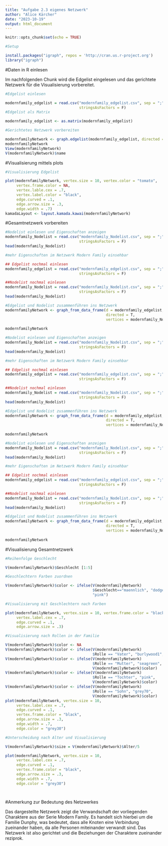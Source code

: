 ```yaml
---
title: "Aufgabe 2.3 eigenes Netzwerk"
author: "Alice Kärcher"
date: "2023-10-19"
output: html_document
---
```


```r
knitr::opts_chunk$set(echo = TRUE)

#Setup 

install.packages("igraph", repos = 'http://cran.us.r-project.org')
library("igraph")


```

#Daten in R einlesen

Im nachfolgenden Chunk wird die Edgelist eingelesen und das gerichtete Netzwerk für die Visualisierung vorbereitet. 

```r

#Edgelist einlesen 

modernfamily_edgelist = read.csv("modernfamily_edgelist.csv", sep = ";", 
                                 stringsAsFactors = F)
#Edgelist als Matrix 

modernfamily_edgelist <- as.matrix(modernfamily_edgelist)

#Gerichtetes Netzwerk vorbereiten 

modernfamilyNetwork <- graph.edgelist(modernfamily_edgelist, directed = TRUE)
modernfamilyNetwork
View(modernfamilyNetwork)
V(modernfamilyNetwork)$name


```

#Visualisierung mittels plots 


```r

#Visualisierung Edgelist 

plot(modernfamilyNetwork, vertex.size = 10, vertex.color = "tomato", 
     vertex.frame.color = NA,
     vertex.lable.cex = .7, 
     vertex.label.color = "black",
     edge.curved = .1, 
     edge.arrow.size = .3, 
     edge.width = .7)
kamadaLayout <- layout.kamada.kawai(modernfamilyNetwork)


```

#Gesamtnetzwerk vorbereiten

```r

#Nodelist einlesen und Eigenschaften anzeigen
modernfamily_Nodelist = read.csv("modernfamily_Nodelist.csv", sep = ";", 
                                 stringsAsFactors = F)
head(modernfamily_Nodelist)

#mehr Eigenschaften im Netzwerk Modern Family einsehbar 

## Edgelist nochmal einlesen 
modernfamily_edgelist = read.csv("modernfamily_edgelist.csv", sep = ";", 
                                 stringsAsFactors = F)

##Nodelist nochmal einlesen 
modernfamily_Nodelist = read.csv("modernfamily_Nodelist.csv", sep = ";", 
                                 stringsAsFactors = F)
head(modernfamily_Nodelist)

#Edgelist und Nodelist zusammenführen ins Netzwerk 
modernfamilyNetwork <- graph_from_data_frame(d = modernfamily_edgelist,
                                             directed = T,
                                             vertices = modernfamily_Nodelist)
                                
modernfamilyNetwork


```

```r

#Nodelist einlesen und Eigenschaften anzeigen
modernfamily_Nodelist = read.csv("modernfamily_Nodelist.csv", sep = ";", 
                                 stringsAsFactors = F)
head(modernfamily_Nodelist)

#mehr Eigenschaften im Netzwerk Modern Family einsehbar 

## Edgelist nochmal einlesen 
modernfamily_edgelist = read.csv("modernfamily_edgelist.csv", sep = ";", 
                                 stringsAsFactors = F)

##Nodelist nochmal einlesen 
modernfamily_Nodelist = read.csv("modernfamily_Nodelist.csv", sep = ";", 
                                 stringsAsFactors = F)
head(modernfamily_Nodelist)

#Edgelist und Nodelist zusammenführen ins Netzwerk 
modernfamilyNetwork <- graph_from_data_frame(d = modernfamily_edgelist,
                                             directed = T,
                                             vertices = modernfamily_Nodelist)
                                
modernfamilyNetwork


```


```r

#Nodelist einlesen und Eigenschaften anzeigen
modernfamily_Nodelist = read.csv("modernfamily_Nodelist.csv", sep = ";", 
                                 stringsAsFactors = F)
head(modernfamily_Nodelist)

#mehr Eigenschaften im Netzwerk Modern Family einsehbar 

## Edgelist nochmal einlesen 
modernfamily_edgelist = read.csv("modernfamily_edgelist.csv", sep = ";", 
                                 stringsAsFactors = F)

##Nodelist nochmal einlesen 
modernfamily_Nodelist = read.csv("modernfamily_Nodelist.csv", sep = ";", 
                                 stringsAsFactors = F)
head(modernfamily_Nodelist)

#Edgelist und Nodelist zusammenführen ins Netzwerk 
modernfamilyNetwork <- graph_from_data_frame(d = modernfamily_edgelist,
                                             directed = T,
                                             vertices = modernfamily_Nodelist)
                                
modernfamilyNetwork


```

#Visualisierung Gesamtnetzwerk

```r

#Reihenfolge Geschlecht 

V(modernfamilyNetwork)$Geschlecht [1:5]

#Geschlechtern Farben zuordnen 

V(modernfamilyNetwork)$color <- ifelse(V(modernfamilyNetwork)
                                       $Geschlecht=="maennlich", "dodgerblue3",
                                       "pink")

#Visualisierung mit Geschlechtern nach Farben 

plot(modernfamilyNetwork, vertex.size = 10, vertex.frame.color = "black",
     vertex.label.cex = .7, 
     edge.curved = .1, 
     edge.arrow.size = .3)

#Visualisierung nach Rollen in der Familie 

V(modernfamilyNetwork)$color <- NA 
V(modernfamilyNetwork)$color <- ifelse(V(modernfamilyNetwork)
                                       $Rolle == "Vater", "burlywood1", "tomato")
V(modernfamilyNetwork)$color <- ifelse(V(modernfamilyNetwork)
                                       $Rolle == "Mutter", "seagreen", 
                                       V(modernfamilyNetwork)$color)
V(modernfamilyNetwork)$color <- ifelse(V(modernfamilyNetwork)
                                       $Rolle == "Tochter", "pink", 
                                       V(modernfamilyNetwork)$color)
V(modernfamilyNetwork)$color <- ifelse(V(modernfamilyNetwork)
                                       $Rolle == "Sohn", "grey70", 
                                       V(modernfamilyNetwork)$color)
plot(modernfamilyNetwork, vertex.size = 10, 
     vertex.label.cex = .7, 
     edge.curved = .1, 
     vertex.frame.color = "black",
     edge.arrow.size = .3, 
     edge.width = .7, 
     edge.color = "grey30")

#Unterscheidung nach Alter und Visualisierung 

V(modernfamilyNetwork)$size = V(modernfamilyNetwork)$Alter/5

plot(modernfamilyNetwork, vertex.size = 10, 
     vertex.label.cex = .7, 
     edge.curved = .1, 
     vertex.frame.color = "black",
     edge.arrow.size = .3, 
     edge.width = .7, 
     edge.color = "grey30")




```

#Anmerkung zur Bedeutung des Netzwerkes 

Das dargestellte Netzwerk zeigt die Verwandschaft der vorliegenden Charaktere aus der Serie Modern Family. 
Es handelt sich hierbei um die Familie Dunphy, was bedeutet, dass alle Knoten eine Verbindung zueinander haben, da alle Personen miteinander verwandt sind. Das Netzwerk ist also gerichtet und die Beziehungen der Charaktere zueinander reziprok. 

